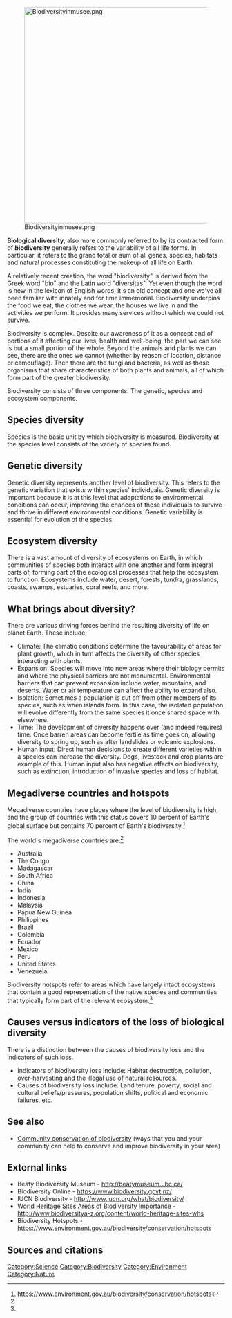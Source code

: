 <!-- Please do not merge this article. The article "Biodiversity" is about community action, not about the science/environmental nature of biodiversity itself, as this one is. Thanks. -->

[[File:Biodiversityinmusee.png|center|500px]]

'''Biological diversity''', also more commonly referred to by its contracted form of '''biodiversity''' generally refers to the variability of all life forms. In particular, it refers to the grand total or sum of all genes, species, habitats and natural processes constituting the makeup of all life on Earth.

A relatively recent creation, the word "biodiversity" is derived from the Greek word "bio" and the Latin word "diversitas". Yet even though the word is new in the lexicon of English words, it's an old concept and one we've all been familiar with innately and for time immemorial. Biodiversity underpins the food we eat, the clothes we wear, the houses we live in and the activities we perform. It provides many services without which we could not survive.

Biodiversity is complex. Despite our awareness of it as a concept and of portions of it affecting our lives, health and well-being, the part we can see is but a small portion of the whole. Beyond the animals and plants we can see, there are the ones we cannot (whether by reason of location, distance or camouflage). Then there are the fungi and bacteria, as well as those organisms that share characteristics of both plants and animals, all of which form part of the greater biodiversity.

Biodiversity consists of three components: The genetic, species and ecosystem components.

== Species diversity ==

Species is the basic unit by which biodiversity is measured. Biodiversity at the species level consists of the variety of species found.

== Genetic diversity ==

Genetic diversity represents another level of biodiversity. This refers to the genetic variation that exists within species' individuals. Genetic diversity is important because it is at this level that adaptations to environmental conditions can occur, improving the chances of those individuals to survive and thrive in different environmental conditions. Genetic variability is essential for evolution of the species.

== Ecosystem diversity ==

There is a vast amount of diversity of ecosystems on Earth, in which communities of species both interact with one another and form integral parts of, forming part of the ecological processes that help the ecosystem to function. Ecosystems include water, desert, forests, tundra, grasslands, coasts, swamps, estuaries, coral reefs, and more.

== What brings about diversity? ==

There are various driving forces behind the resulting diversity of life on planet Earth. These include:

*Climate: The climatic conditions determine the favourability of areas for plant growth, which in turn affects the diversity of other species interacting with plants.
*Expansion: Species will move into new areas where their biology permits and where the physical barriers are not monumental. Environmental barriers that can prevent expansion include water, mountains, and deserts. Water or air temperature can affect the ability to expand also.
*Isolation: Sometimes a population is cut off from other members of its species, such as when islands form. In this case, the isolated population will evolve differently from the same species it once shared space with elsewhere.
*Time: The development of diversity happens over (and indeed requires) time. Once barren areas can become fertile as time goes on, allowing diversity to spring up, such as after landslides or volcanic explosions.
*Human input: Direct human decisions to create different varieties within a species can increase the diversity. Dogs, livestock and crop plants are example of this. Human input also has negative effects on biodiversity, such as extinction, introduction of invasive species and loss of habitat.

== Megadiverse countries and hotspots ==

Megadiverse countries have places where the level of biodiversity is high, and the group of countries with this status covers 10 percent of Earth's global surface but contains 70 percent of Earth's biodiversity.<ref name="Oz">https://www.environment.gov.au/biodiversity/conservation/hotspots</ref>

The world's megadiverse countries are:<ref name="Oz" />
*Australia
*The Congo
*Madagascar
*South Africa
*China
*India
*Indonesia
*Malaysia
*Papua New Guinea
*Philippines
*Brazil
*Colombia
*Ecuador
*Mexico
*Peru
*United States
*Venezuela

Biodiversity hotspots refer to areas which have largely intact ecosystems that contain a good representation of the native species and communities that typically form part of the relevant ecosystem.<ref name="Oz" />

== Causes versus indicators of the loss of biological diversity ==

There is a distinction between the causes of biodiversity loss and the indicators of such loss. 

*Indicators of biodiversity loss include: Habitat destruction, pollution, over-harvesting and the illegal use of natural resources.
*Causes of biodiversity loss include: Land tenure, poverty, social and cultural beliefs/pressures, population shifts, political and economic failures, etc.

==See also ==
*[[Biodiversity|Community conservation of biodiversity]] (ways that you and your community can help to conserve and improve biodiversity in your area)

== External links ==

*Beaty Biodiversity Museum - http://beatymuseum.ubc.ca/
*Biodiversity Online - https://www.biodiversity.govt.nz/
*IUCN Biodiversity - http://www.iucn.org/what/biodiversity/
*World Heritage Sites Areas of Biodiversity Importance - http://www.biodiversitya-z.org/content/world-heritage-sites-whs
*Biodiversity Hotspots - https://www.environment.gov.au/biodiversity/conservation/hotspots

== Sources and citations ==
{{reflist}}


[[Category:Science]]
[[Category:Biodiversity]]
[[Category:Environment]]
[[Category:Nature]]